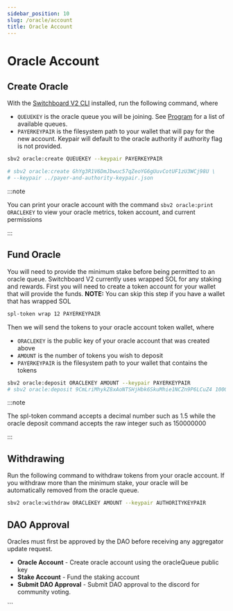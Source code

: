 ```yaml
---
sidebar_position: 10
slug: /oracle/account
title: Oracle Account
---
```



# Oracle Account

## Create Oracle

With the [Switchboard V2 CLI](../../api/cli/) installed, run the following command, where

- `QUEUEKEY` is the oracle queue you will be joining. See [Program](../program) for a list of available queues.
- `PAYERKEYPAIR` is the filesystem path to your wallet that will pay for the new account. Keypair will default to the oracle authority if authority flag is not provided.
<!-- - `AUTHORITYKEYPAIR` OPTIONAL, is the filesystem path to your wallet that will be the authority for the oracle and necessary for heartbeating and withdrawing tokens.-->

```bash
sbv2 oracle:create QUEUEKEY --keypair PAYERKEYPAIR

# sbv2 oracle:create GhYg3R1V6DmJbwuc57qZeoYG6gUuvCotUF1zU3WCj98U \
# --keypair ../payer-and-authority-keypair.json
```

:::note

You can print your oracle account with the command `sbv2 oracle:print ORACLEKEY` to view your oracle metrics, token account, and current permissions

:::

## Fund Oracle

You will need to provide the minimum stake before being permitted to an oracle queue. Switchboard V2 currently uses wrapped SOL for any staking and rewards. First you will need to create a token account for your wallet that will provide the funds. **NOTE:** You can skip this step if you have a wallet that has wrapped SOL

```bash
spl-token wrap 12 PAYERKEYPAIR
```

Then we will send the tokens to your oracle account token wallet, where

- `ORACLEKEY` is the public key of your oracle account that was created above
- `AMOUNT` is the number of tokens you wish to deposit
- `PAYERKEYPAIR` is the filesystem path to your wallet that contains the tokens

```bash
sbv2 oracle:deposit ORACLEKEY AMOUNT --keypair PAYERKEYPAIR
# sbv2 oracle:deposit 9CmLriMhykZ8xAoNTSHjHbk6SkuMhie1NCZn9P6LCuZ4 100000000 --keypair ../payer-keypair.json
```

:::note

The spl-token command accepts a decimal number such as 1.5 while the oracle deposit command accepts the raw integer such as 150000000

:::

## Withdrawing

Run the following command to withdraw tokens from your oracle account. If you withdraw more than the minimum stake, your oracle will be automatically removed from the oracle queue.

```bash
sbv2 oracle:withdraw ORACLEKEY AMOUNT --keypair AUTHORITYKEYPAIR
```

## DAO Approval

Oracles must first be approved by the DAO before receiving any aggregator update request.

- **Oracle Account** - Create oracle account using the oracleQueue public key
- **Stake Account** - Fund the staking account
- **Submit DAO Approval** - Submit DAO approval to the discord for community voting.


<!-- TO DO: Update this with activities like create oracle account, stake , etc-->

<MarkdownImage img="/img/adding_new_oracles.png" />
```
